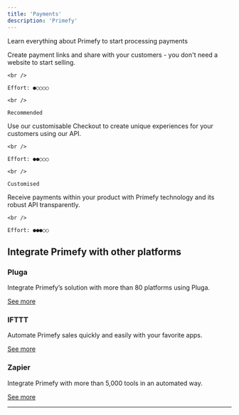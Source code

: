 ```yaml
---
title: 'Payments'
description: 'Primefy'
---
```

Learn everything about Primefy to start processing payments


<CardGroup>
  <Card title="Payment Link" href="https://www.youtube.com/watch?v=Ai6jfspr0Mg">
    Create payment links and share with your customers - you don't need a website to start selling.

    <br />

    Effort: ●○○○○

    <br />

    Recommended
  </Card>

  <Card title="Primefy Checkout" href="https://www.notion.so/Payment-links-9d11002c9a404d73b741c16b9a1f5133?pvs=21">
    Use our customisable Checkout to create unique experiences for your customers using our API.

    <br />

    Effort: ●●○○○

    <br />

    Customised
  </Card>

  <Card title="Native Integration" href="https://www.notion.so/Introduction-56b6fae212584d0688ad73fa27503cc9?pvs=21">
    Receive payments within your product with Primefy technology and its robust API transparently.

    <br />

    Effort: ●●●○○
  </Card>
</CardGroup>

## Integrate Primefy with other platforms

### Pluga

Integrate Primefy’s solution with more than 80 platforms using Pluga.

[See more](https://www.notion.so/79334f7c995f41e8a440ff56de73e314?pvs=21)

### IFTTT

Automate Primefy sales quickly and easily with your favorite apps.

[See more](https://www.notion.so/fcbf9bb7794d4140b760b876166a4849?pvs=21)

### Zapier

Integrate Primefy with more than 5,000 tools in an automated way.

[See more](https://www.notion.so/dd9258801a5c4487845a2e6982607646?pvs=21)

***